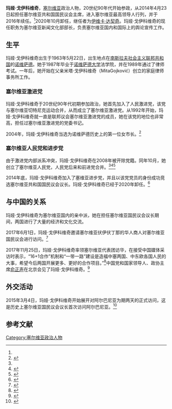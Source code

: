 '''玛娅·戈伊科维奇'''{{BD|1963年|5月22日}}，[[塞尔维亚|塞尔维亚]]政治人物，20世纪90年代开始参政，从2014年4月23日起担任塞尔维亚共和国国民议会主席，进入塞尔维亚最高领导人行列，并于2016年续任。<ref name=":0" />2020年10月卸任，继任者为[[伊维卡·达契奇|伊维卡·达契奇]]。玛娅·戈伊科维奇的现任职务为塞尔维亚新闻文化部部长，负责塞尔维亚国内和国际上的舆论宣传工作。

== 生平 ==
玛娅·戈伊科维奇出生于1963年5月22日，出生地点在[[南斯拉夫社会主义联邦共和国|南斯拉夫社会主义联邦共和国]]的[[诺维萨德|诺维萨德]]。她于1987年毕业于[[诺维萨德大学|诺维萨德大学]]法学院，并在1989年通过了律师考试。一年后，她开始在父亲米塔·戈伊科维奇（MitaGojković）创立的家庭律师事务所工作。

=== 塞尔维亚激进党 ===
玛娅·戈伊科维奇于20世纪90年代初期参加政治，她首先加入了人民激进党，该党与塞尔维亚切特尼克运动合并，从而成立了塞尔维亚激进党。从1992年开始，玛娅·戈伊科维奇就一直是联邦议会塞尔维亚激进党的成员，她在该党的地位也非常高，担任过塞尔维亚激进党的党委书记。

2004年，玛娅·戈伊科维奇当选为诺维萨德历史上的第一位女市长。<ref name=":0">{{Cite web|title=玛娅·戈伊科维奇再次当选塞尔维亚议长|url=http://news.cri.cn/uc-eco/20160607/d1081bde-4502-2529-6d21-7d4441f49f2d.html|accessdate=2021-03-06|date=2016-06-07|publisher=国际在线}}</ref>

===塞尔维亚人民党和进步党===
由于激进党内部派系冲突，玛娅·戈伊科维奇在2008年被开除党籍。同年10月，她创立了塞尔维亚人民党，人民党后来和前进党合并。<ref name=":0" /><ref>{{Cite web |url=http://rtv.rs/sr_ci/politika/maja-gojkovic-uz-kostunicu-i-ilica_88200.html |title=Маја Гојковић уз Коштуницу и Илића |access-date=2021-02-03 |archive-date=2021-01-18 |archive-url=https://web.archive.org/web/20210118092015/http://rtv.rs/sr_ci/politika/maja-gojkovic-uz-kostunicu-i-ilica_88200.html |dead-url=no }}</ref><ref>{{Cite web |url=http://mondo.rs/a114674/Info/Srbija/DSS-potvrdio-koaliciju-sa-Majom-i-Veljom.html |title=DSS potvrdio koaliciju sa Majom i Veljom |access-date=2021-02-03 |archive-date=2018-02-03 |archive-url=https://web.archive.org/web/20180203064252/http://mondo.rs/a114674/Info/Srbija/DSS-potvrdio-koaliciju-sa-Majom-i-Veljom.html |dead-url=no }}</ref>

2014年底，玛娅·戈伊科维奇加入了塞维亚进步党，并且以该党党员的身份成功竞选塞尔维亚共和国国民议会议长。玛娅·戈伊科维奇已经于2020年卸任。<ref>{{Cite web |url=http://www.blic.rs/Vesti/Politika/459718/Maja-Gojkovic-na-celu-parlamenta-Jednakost-poslanika-vlasti-i-opozicije |title=Маја Гојковић на челу парламента: Једнакост посланика власти и опозиције (Блиц) |access-date=2021-02-03 |archive-date=2015-09-24 |archive-url=https://web.archive.org/web/20150924041018/http://www.blic.rs/Vesti/Politika/459718/Maja-Gojkovic-na-celu-parlamenta-Jednakost-poslanika-vlasti-i-opozicije |dead-url=no }}</ref>

==与中国的关系==
玛娅·戈伊科维奇为塞尔维亚国内的亲中派，她在担任塞尔维亚国民议会议长期间，两国进行了大量的经济和文化交流。

2017年6月1日，玛娅·戈伊科维奇邀请塞尔维亚伏伊伏丁那的华人商人对塞尔维亚国民议会进行访问。<ref>{{Cite web|title=中塞友谊 缙云籍侨领受邀访问塞尔维亚国民议会|url=http://m2.zjol.com.cn/msite/details.html?newsid=030146537|accessdate=2021-03-06|date=2017-06-05|publisher=手机浙江网}}</ref>

2017年11月25日，玛娅·戈伊科维奇率领塞尔维亚代表团访华，在接受中国媒体采访时表示，“16+1合作”机制和“一带一路”建设是造福中塞两国、中东欧各国人民的大事，希望今后两国开展更多、更好的合作项目。”<ref>{{Cite web|title=戈伊科维奇：“16+1合作”造福中东欧国家|url=http://www.scio.gov.cn/m/31773/35507/35515/35523/Document/1607151/1607151.htm|accessdate=2021-03-06|date=2017-12-01|publisher=新华社}}</ref>中国党和国家领导人、政协主席[[俞正声|俞正声]]在北京会见了玛娅·戈伊科维奇。<ref>{{Cite web|title=全国政协主席俞正声会见塞尔维亚国民议会议长|url=https://m.baidu.com/sf_baijiahao/s?id=1585269669934369895&wfr=spider&for=pc&sa=vs_ob_realtime|accessdate=2021-03-06|date=2017-11-28|publisher=央广网}}</ref>

==外交活动==
2015年3月4日，玛娅·戈伊科维奇开始展开对阿尔巴尼亚为期两天的正式访问，这是历史上塞尔维亚国民议会议长首次访问阿尔巴尼亚。<ref>{{Cite web|title=塞尔维亚议长历史性首访阿尔巴尼亚|url=http://news.cri.cn/gb/42071/2015/03/05/6611s4889604.htm|accessdate=2021-03-06|date=2015-03-05|publisher=国际在线|archive-date=2020-08-04|archive-url=https://web.archive.org/web/20200804224428/http://news.cri.cn/gb/42071/2015/03/05/6611s4889604.htm|dead-url=no}}</ref>

== 参考文献 ==
{{Reflist}}

[[Category:塞尔维亚政治人物|Category:塞尔维亚政治人物]]